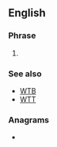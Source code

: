 {{also|wṯs}}
==English==

===Phrase===
{{en-phrase}}

# {{lb|en|Internet slang}} {{initialism of|en|[[want]]/[[willing]]/[[wait]]ing to [[sell]]}}

===See also===
* [[WTB]]
* [[WTT]]

===Anagrams===
* {{anagrams|en|a=stw|SWT|TWs}}